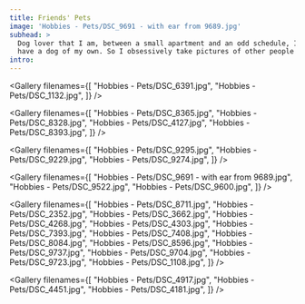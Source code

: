 ```yaml
---
title: Friends' Pets
image: 'Hobbies - Pets/DSC_9691 - with ear from 9689.jpg'
subhead: >
  Dog lover that I am, between a small apartment and an odd schedule, I cannot
  have a dog of my own. So I obsessively take pictures of other people's pets.
intro:
---
```


<Gallery filenames={[
  "Hobbies - Pets/DSC_6391.jpg",
  "Hobbies - Pets/DSC_1132.jpg",
]} />

<Gallery filenames={[
  "Hobbies - Pets/DSC_8365.jpg",
  "Hobbies - Pets/DSC_8328.jpg",
  "Hobbies - Pets/DSC_4127.jpg",
  "Hobbies - Pets/DSC_8393.jpg",
]} />

<Gallery filenames={[
  "Hobbies - Pets/DSC_9295.jpg",
  "Hobbies - Pets/DSC_9229.jpg",
  "Hobbies - Pets/DSC_9274.jpg",
]} />

<Gallery filenames={[
  "Hobbies - Pets/DSC_9691 - with ear from 9689.jpg",
  "Hobbies - Pets/DSC_9522.jpg",
  "Hobbies - Pets/DSC_9600.jpg",
]} />

<Gallery filenames={[
  "Hobbies - Pets/DSC_8711.jpg",
  "Hobbies - Pets/DSC_2352.jpg",
  "Hobbies - Pets/DSC_3662.jpg",
  "Hobbies - Pets/DSC_4268.jpg",
  "Hobbies - Pets/DSC_4303.jpg",
  "Hobbies - Pets/DSC_7393.jpg",
  "Hobbies - Pets/DSC_7408.jpg",
  "Hobbies - Pets/DSC_8084.jpg",
  "Hobbies - Pets/DSC_8596.jpg",
  "Hobbies - Pets/DSC_9737.jpg",
  "Hobbies - Pets/DSC_9704.jpg",
  "Hobbies - Pets/DSC_9723.jpg",
  "Hobbies - Pets/DSC_1108.jpg",
]} />

<Gallery filenames={[
  "Hobbies - Pets/DSC_4917.jpg",
  "Hobbies - Pets/DSC_4451.jpg",
  "Hobbies - Pets/DSC_4181.jpg",
]} />
